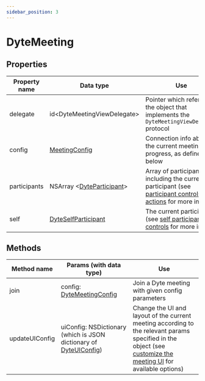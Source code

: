 ```yaml
---
sidebar_position: 3
---
```


# DyteMeeting

## Properties

| Property name | Data type                                  | Use                                                                                                                                                                                  |
| ------------- | ------------------------------------------ | ------------------------------------------------------------------------------------------------------------------------------------------------------------------------------------ |
| delegate      | id<DyteMeetingViewDelegate\>               | Pointer which refers to the object that implements the `DyteMeetingViewDelegate` protocol                                                                                            |
| config        | [MeetingConfig](./connection-config)       | Connection info about the current meeting in progress, as defined below                                                                                                              |
| participants  | NSArray <[DyteParticipant](./participant)> | Array of participants, including the current participant (see [participant controls and actions](./../advanced-usage#controlling-individual-participants-and-actions) for more info) |
| self          | [DyteSelfParticipant](./self-participant)  | The current participant (see [self participant controls](./../advanced-usage#replace-the-meeting-control-buttons-with-your-own-buttons) for more info)                               |

## Methods

| Method name    | Params (with data type)                                                               | Use                                                                                                                                                                                        |
| -------------- | ------------------------------------------------------------------------------------- | ------------------------------------------------------------------------------------------------------------------------------------------------------------------------------------------ |
| join           | config: [DyteMeetingConfig](./connection-config)                                      | Join a Dyte meeting with given config parameters                                                                                                                                           |
| updateUIConfig | uiConfig: NSDictionary (which is JSON dictionary of [DyteUIConfig](./dyte-ui-config)) | Change the UI and layout of the current meeting according to the relevant params specified in the object (see [customize the meeting UI](./../customize-meeting-ui) for available options) |

